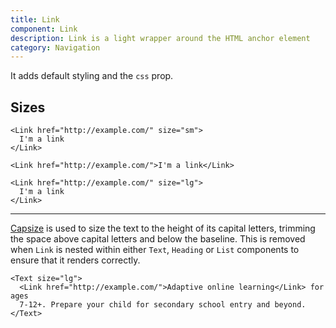 ```yaml
---
title: Link
component: Link
description: Link is a light wrapper around the HTML anchor element
category: Navigation
---
```


It adds default styling and the `css` prop.

## Sizes

```tsx preview
<Link href="http://example.com/" size="sm">
  I'm a link
</Link>
```

```tsx preview
<Link href="http://example.com/">I'm a link</Link>
```

```tsx preview
<Link href="http://example.com/" size="lg">
  I'm a link
</Link>
```

---

[Capsize](https://seek-oss.github.io/capsize/) is used to size the text to the height of its capital letters, trimming the space above capital letters and below the baseline. This is removed when `Link` is nested within either `Text`, `Heading` or `List` components to ensure that it renders correctly.

```tsx preview
<Text size="lg">
  <Link href="http://example.com/">Adaptive online learning</Link> for ages
  7-12+. Prepare your child for secondary school entry and beyond.
</Text>
```
